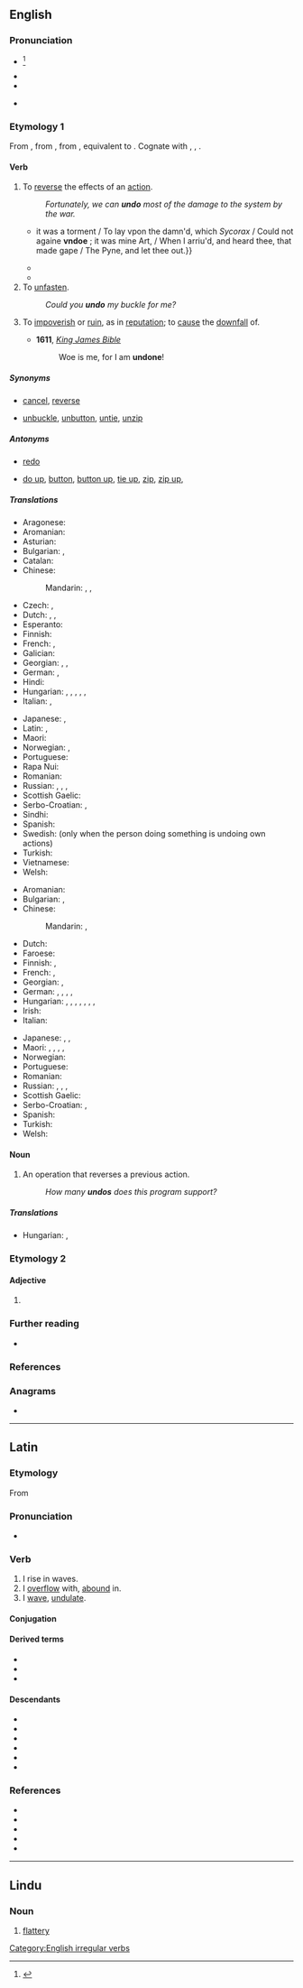 {{also|-undo}}
==English==

===Pronunciation===
* {{a|US|UK}}<ref>{{R:OED Online}}</ref> {{IPA|en|/ʌnˈduː/}}
* {{audio|en|LL-Q1860 (eng)-Vealhurl-undo.wav|Audio (RP)}}
* {{rhymes|en|uː|s=2}}
* {{homophones|en|undue}} {{qualifier|in [[Wikipedia:Yod-dropping|yod dropping]] dialects}}

===Etymology 1===
From {{inh|en|enm|undōn}}, from {{inh|en|ang|ondōn}}, from {{inh|en|gem-pro|*andadōną|t=to undo}}, equivalent to {{pre|en|un|do|id1=reversal prefix}}. Cognate with {{cog|fy|ûndwaan}}, {{m|fy|ûntdwaan|t=to undo; rid}}, {{cog|nl|ontdoen|t=to undo}}.

====Verb====
{{en-verb|undoes|undoing|undid|undone}} {{tlb|en|transitive}}

# To [[reverse]] the effects of an [[action]].
#: ''Fortunately, we can '''undo''' most of the damage to the system by the war.''
#* {{RQ:Shakespeare Tempest|I|ii|page=4|passage={{w|Prospero|''Pro.''}}{{...}}it was a torment / To lay vpon the damn'd, which ''Sycorax'' / Could not againe '''vndoe''' ; it was mine Art, / When I arriu'd, and heard thee, that made gape / The Pyne, and let thee out.}}
#* {{quote-journal
|en
|date=October 15, 2011
|author=Michael Da Silva
|title=Wigan 1 - 3 Bolton
|work=BBC Sport
|url=http://news.bbc.co.uk/sport2/hi/football/eng_prem/15226200.stm
|page=
|passage=But Wigan '''undid''' their good work by conceding an avoidable second goal deep into first-half injury time.}}
#* {{quote-web|en|title=Thailand: Anti-military party leader faces sedition charges|date=2019-04-06|accessdate=2019-04-06|first=Caleb|last=Quinley|work=Al Jazeera|publisher=Al Jazeera|url=https://www.aljazeera.com/news/2019/04/thailand-anti-military-party-leader-faces-sedition-charges-190406052615231.html|location=Doha|passage=And judging by how well the progressive and youth-favoured party did, many observers suspect this latest round of legal charges are a response to Future Forward's commitment to '''undo''' the legacy of military rule and undertake democratic reforms.}}
# To [[unfasten]].
#: ''Could you '''undo''' my buckle for me?''
# {{lb|en|figuratively}} To [[impoverish]] or [[ruin]], as in [[reputation]]; to [[cause]] the [[downfall]] of.
#* '''1611''', ''[[w:Authorized King James Version|King James Bible]]''
#*: Woe is me, for I am '''undone'''!

=====Synonyms=====
* {{sense|reverse effects}} [[cancel]], [[reverse]]
* {{sense|unfasten}} [[unbuckle]], [[unbutton]], [[untie]], [[unzip]]

=====Antonyms=====
* {{sense|reverse effects}} [[redo]]
* {{sense|unfasten}} [[do up]], [[button]], [[button up]], [[tie up]], [[zip]], [[zip up]],

=====Translations=====
{{trans-top|to reverse}}
* Aragonese: {{t|an|desfer}}
* Aromanian: {{t|rup|disfac}}
* Asturian: {{t|ast|desfacer}}
* Bulgarian: {{t+|bg|отменям}}, {{t|bg|връщам обратно}}
* Catalan: {{t+|ca|desfer}}
* Chinese:
*: Mandarin: {{t+|cmn|復原|sc=Hani}}, {{t+|cmn|复原|tr=fùyuán|sc=Hani}}, {{t|cmn|重做}}
* Czech: {{t|cs|odčinit}}, {{t|cs|navrátit}}
* Dutch: {{t|nl|ongedaan maken}}, {{t+|nl|tenietdoen}}, {{t+|nl|ontdoen}}
* Esperanto: {{t|eo|malfari}}
* Finnish: {{t+|fi|kumota}}
* French: {{t+|fr|annuler}}, {{t+|fr|défaire}}
* Galician: {{t+|gl|desfacer}}
* Georgian: {{t|ka|გაუქმება|sc=Geor}}, {{t|ka|შებრუნება|sc=Geor}}, {{t|ka|ანულირება}}
* German: {{t|de|rückgängig machen}}, {{t|de|ungeschehen machen}}
* Hindi: {{t+|hi|उधेड़ना}}
* Hungarian: {{t+|hu|visszavon}}, {{t+|hu|visszaállít}}, {{t+|hu|helyreállít}}, {{t+|hu|jóvátesz}}, {{t+|hu|visszacsinál}}, {{t|hu|meg nem történtté tesz}}
* Italian: {{t+|it|annullare}}, {{t+|it|disfare}}
{{trans-mid}}
* Japanese: {{t+|ja|戻す|tr=もどす, modosu|sc=Jpan}}, {{t+|ja|取り消す|tr=とりけす, torikesu|sc=Jpan}}
* Latin: {{t|la|abrogo}}, {{t+|la|destruo}}
* Maori: {{t|mi|whakakore}}
* Norwegian: {{t|no|rette opp}}, {{t+|no|angre}}
* Portuguese: {{t+|pt|desfazer}}
* Rapa Nui: {{t|rap|kume}}
* Romanian: {{t+|ro|desface}}
* Russian: {{t+|ru|отменя́ть|impf}}, {{t+|ru|отмени́ть|pf}}, {{t+|ru|возвраща́ть|impf}}, {{t+|ru|верну́ть|pf}}
* Scottish Gaelic: {{t|gd|neo-dhèan}}
* Serbo-Croatian: {{t+|sh|opovrgnuti}}, {{t|sh|revertirati}}
* Sindhi: {{t+|sd|اڻڪرڻ}}
* Spanish: {{t+|es|deshacer}}
* Swedish: {{t+|sv|ångra}} (only when the person doing something is undoing own actions)
* Turkish: {{t+|tr|geri almak}}
* Vietnamese: {{t|vi|hoàn tác}}
* Welsh: {{t+|cy|dad-wneud}}
{{trans-bottom}}

{{trans-top|to unfasten}}
* Aromanian: {{t|rup|disfac}}
* Bulgarian: {{t+|bg|отварям}}, {{t+|bg|развързвам}}
* Chinese:
*: Mandarin: {{t+|cmn|解開|sc=Hani}}, {{t+|cmn|解开|tr=jiěkāi|sc=Hani}}
* Dutch: {{t+|nl|losmaken}}
* Faroese: {{t|fo|loysa}}
* Finnish: {{t+|fi|avata}}, {{t+|fi|irrottaa}}
* French: {{t+|fr|défaire}}, {{t+|fr|délier}}
* Georgian: {{t|ka|გახსნა}}, {{t|ka|შეხსნა}}
* German: {{t+|de|aufmachen}}, {{t+|de|öffnen}}, {{t+|de|losmachen}}, {{t+|de|lösen}}, {{t|de|abschnallen}}
* Hungarian: {{t+|hu|kinyit}}, {{t+|hu|kigombol}}, {{t+|hu|kikapcsol}}, {{t+|hu|kiköt}}, {{t+|hu|kifűz}}, {{t+|hu|kibont}}, {{t+|hu|kicsatol}}, {{t+|hu|kiold}}
* Irish: {{t|ga|scaoil}}
* Italian: {{t+|it|slacciare}}
{{trans-mid}}
* Japanese: {{t+|ja|はずす|tr=hazusu|sc=Jpan}}, {{t+|ja|ほどく|tr=hodoku|sc=Jpan}}, {{t+|ja|解く|tr=とく, toku|sc=Jpan}}
* Maori: {{t|mi|wete}}, {{t|mi|wetewete}}, {{t|mi|wewete}}, {{t|mi|whakamatara}}, {{t|mi|maheno}}
* Norwegian: {{t+|no|løsne}}
* Portuguese: {{t+|pt|desatar}}
* Romanian: {{t+|ro|desface}}
* Russian: {{t+|ru|расстёгивать|impf}}, {{t+|ru|расстегну́ть|pf}}, {{t+|ru|развя́зывать|impf}}, {{t+|ru|развяза́ть|pf}}
* Scottish Gaelic: {{t|gd|fuasgail}}
* Serbo-Croatian: {{t+|sh|razvezati}} {{qualifier|what is tied}}, {{t+|sh|raskopčati|tr=what is buttoned up}} {{qualifier|what is buttoned up}}
* Spanish: {{t+|es|desatar}}
* Turkish: {{t+|tr|çözmek}}
* Welsh: {{t+|cy|datod}}
{{trans-bottom}}

====Noun====
{{en-noun}}

# {{lb|en|computing}} An operation that reverses a previous action.
#: ''How many '''undos''' does this program support?''

=====Translations=====
{{trans-top|an operation that reverses a previous action}}
{{trans-mid}}
* Hungarian: {{t+|hu|visszavonás}}, {{t+|hu|visszaállítás}}
{{trans-bottom}}

===Etymology 2===

====Adjective====
{{head|en|adjective}}

# {{misspelling of|en|undue}}

===Further reading===
* {{pedialite}}

===References===
<references/>

===Anagrams===
* {{anagrams|en|a=dnou|udon}}

[[Category:English irregular verbs]]

----

==Latin==

===Etymology===
From {{m|la|unda||a wave}}

===Pronunciation===
* {{la-IPA|undō}}

===Verb===
{{la-verb|1+|undō}}

# I rise in waves.
# I [[overflow]] with, [[abound]] in.
# I [[wave]], [[undulate]].

====Conjugation====
{{la-conj|1+|undō}}

====Derived terms====
* {{l|la|abundō}}
* {{l|la|exundō}}
* {{l|la|redundō}}

====Descendants====
* {{desc|rup|undedz|undedz, undari}}
* {{desc|en|undate|bor=1}}
* {{desc|it|ondare}}
* {{desc|pt|undar}}
* {{desc|ro|unda|unda, undare}}
* {{desc|es|ondear}}

===References===
* {{R:L&S}}
* {{R:Elementary Lewis}}
* {{R:Gaffiot}}
* {{R:M&A}}
* {{R:Century 1911|redound}}

----

==Lindu==

===Noun===
{{head|klw|noun}}

# [[flattery]]